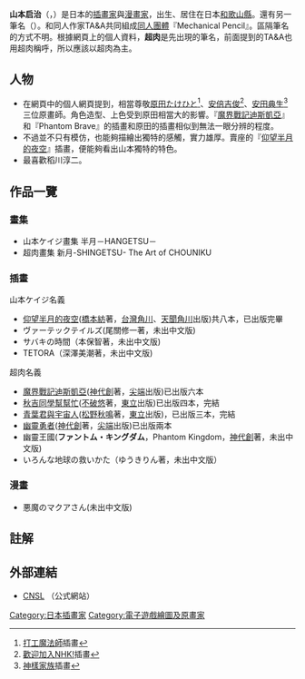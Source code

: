 {{漫畫}}
'''山本启治'''（{{lang|ja|山本ケイジ，やまもと けいじ}}，{{bd|1978年|3月8日}}）是日本的[[插畫家|插畫家]]與[[漫畫家|漫畫家]]，出生、居住在日本[[和歌山縣|和歌山縣]]。還有另一筆名'''{{lang|ja|超肉}}'''（'''{{lang|ja|ちょうにく}}'''）。和同人作家TA&A共同組成[[同人團體|同人團體]]『Mechanical Pencil』。區隔筆名的方式不明。根據網頁上的個人資料，'''超肉'''是先出現的筆名，前面提到的TA&A也用超肉稱呼，所以應該以超肉為主。

==人物==
*在網頁中的個人網頁提到，相當尊敬[[原田たけひと|原田たけひと]]<ref>[[打工魔法師|打工魔法師]]插畫</ref>、[[安倍吉俊|安倍吉俊]]<ref>[[歡迎加入NHK!|歡迎加入NHK!]]插畫</ref>、[[安田典生|安田典生]]<ref>[[神樣家族|神樣家族]]插畫</ref>三位原畫師。角色造型、上色受到原田相當大的影響。『[[魔界戰記迪斯凱亞|魔界戰記迪斯凱亞]]』和『Phantom Brave』的插畫和原田的插畫相似到無法一眼分辨的程度。
*不過並不只有模仿，也能夠描繪出獨特的感觸，實力雄厚。賣座的『[[仰望半月的夜空|仰望半月的夜空]]』插畫，便能夠看出山本獨特的特色。
*最喜歡稻川淳二。

==作品一覽==
===畫集===
*山本ケイジ畫集 半月－HANGETSU－
*超肉畫集 新月-SHINGETSU- The Art of CHOUNIKU

===插畫===
;山本ケイジ名義
*[[仰望半月的夜空|仰望半月的夜空]]([[橋本紡|橋本紡]]著，[[台灣角川|台灣角川]]、[[天聞角川|天聞角川]]出版)共八本，已出版完畢
*ヴァーテックテイルズ(尾關修一著，未出中文版)
*サバキの時間（本保智著，未出中文版)
*TETORA（深澤美潮著，未出中文版)
;超肉名義
*[[魔界戰記迪斯凱亞|魔界戰記迪斯凱亞]]([[神代創|神代創]]著，[[尖端|尖端]]出版)已出版六本
*[[秋吉同學幫幫忙|秋吉同學幫幫忙]]([[不破悠|不破悠]]著，[[東立|東立]]出版)已出版四本，完結
*[[青葉君與宇宙人|青葉君與宇宙人]]([[松野秋鳴|松野秋鳴]]著，[[東立|東立]]出版)，已出版三本，完結
*[[幽靈勇者|幽靈勇者]]([[神代創|神代創]]著，[[尖端|尖端]]出版)已出版兩本
*幽靈王國('''ファントム・キングダム'''，Phantom Kingdom，[[神代創|神代創]]著，未出中文版)
*いろんな地球の救いかた（ゆうきりん著，未出中文版）

===漫畫===
*悪魔のマクアさん(未出中文版)

==註解==
<references/>

==外部連結==
* [http://www.cypress.ne.jp/y-keiji/cn3k/ CNSL] {{Wayback|url=http://www.cypress.ne.jp/y-keiji/cn3k/ |date=20070927024905 }}（公式網站）

{{DEFAULTSORT:Yamamoto Keiji}}
[[Category:日本插畫家|Category:日本插畫家]]
[[Category:電子遊戲繪圖及原畫家|Category:電子遊戲繪圖及原畫家]]